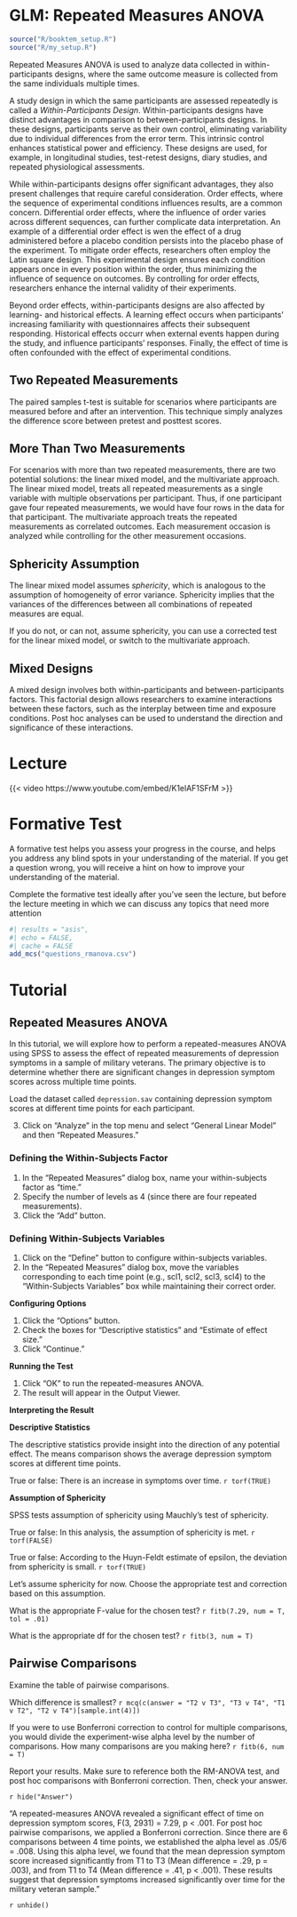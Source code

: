 # GLM: Repeated Measures ANOVA {#sec-rmanova}

```r
source("R/booktem_setup.R")
source("R/my_setup.R")
```

Repeated Measures ANOVA is used to analyze data collected in within-participants designs, where the same outcome measure is collected from the same individuals multiple times.

A study design in which the same participants are assessed repeatedly is called a *Within-Participants Design*.
Within-participants designs have distinct advantages in comparison to between-participants designs. In these designs, participants serve as their own control, eliminating variability due to individual differences from the error term. This intrinsic control enhances statistical power and efficiency. These designs are used, for example, in longitudinal studies, test-retest designs, diary studies, and repeated physiological assessments.

While within-participants designs offer significant advantages, they also present challenges that require careful consideration. Order effects, where the sequence of experimental conditions influences results, are a common concern. Differential order effects, where the influence of order varies across different sequences, can further complicate data interpretation. An example of a differential order effect is wen the effect of a drug administered before a placebo condition persists into the placebo phase of the experiment.
To mitigate order effects, researchers often employ the Latin square design. This experimental design ensures each condition appears once in every position within the order, thus minimizing the influence of sequence on outcomes. By controlling for order effects, researchers enhance the internal validity of their experiments.

Beyond order effects, within-participants designs are also affected by learning- and historical effects. A learning effect occurs when participants' increasing familiarity with questionnaires affects their subsequent responding. Historical effects occurr when external events happen during the study, and influence participants' responses.
Finally, the effect of time is often confounded with the effect of experimental conditions.

## Two Repeated Measurements

The paired samples t-test is suitable for scenarios where participants are measured before and after an intervention. This technique simply analyzes the difference score between pretest and posttest scores.

## More Than Two Measurements

For scenarios with more than two repeated measurements, there are two potential solutions: the linear mixed model, and the multivariate approach. The linear mixed model, treats all repeated measurements as a single variable with multiple observations per participant. Thus, if one participant gave four repeated measurements, we would have four rows in the data for that participant. 
The multivariate approach treats the repeated measurements as correlated outcomes.
Each measurement occasion is analyzed while controlling for the other measurement occasions.

## Sphericity Assumption

The linear mixed model assumes *sphericity*, which is analogous to the assumption of homogeneity of error variance.
Sphericity implies that the variances of the differences between all combinations of repeated measures are equal.

If you do not, or can not, assume sphericity, you can use a corrected test for the linear mixed model, or switch to the multivariate approach.

## Mixed Designs

A mixed design involves both within-participants and between-participants factors. This factorial design allows researchers to examine interactions between these factors, such as the interplay between time and exposure conditions. Post hoc analyses can be used to understand the direction and significance of these interactions.

# Lecture

{{< video https://www.youtube.com/embed/K1elAF1SFrM >}}

# Formative Test

A formative test helps you assess your progress in the course, and helps you address any blind spots in your understanding of the material. If you get a question wrong, you will receive a hint on how to improve your understanding of the material.

Complete the formative test ideally after you’ve seen the lecture, but before the lecture meeting in which we can discuss any topics that need more attention

```r
#| results = "asis",
#| echo = FALSE,
#| cache = FALSE
add_mcs("questions_rmanova.csv")
```

# Tutorial

## Repeated Measures ANOVA

In this tutorial, we will explore how to perform a repeated-measures ANOVA using SPSS to assess the effect of repeated measurements of depression symptoms in a sample of military veterans. The primary objective is to determine whether there are significant changes in depression symptom scores across multiple time points.

Load the dataset called `depression.sav` containing depression symptom scores at different time points for each participant.

3. Click on "Analyze" in the top menu and select "General Linear Model" and then "Repeated Measures."

### Defining the Within-Subjects Factor

1. In the "Repeated Measures" dialog box, name your within-subjects factor as "time."
2. Specify the number of levels as 4 (since there are four repeated measurements).
3. Click the "Add" button.

### Defining Within-Subjects Variables

1. Click on the "Define" button to configure within-subjects variables.
2. In the "Repeated Measures" dialog box, move the variables corresponding to each time point (e.g., scl1, scl2, scl3, scl4) to the "Within-Subjects Variables" box while maintaining their correct order.

**Configuring Options**

1. Click the "Options" button.
2. Check the boxes for "Descriptive statistics" and "Estimate of effect size."
3. Click "Continue."

**Running the Test**

1. Click "OK" to run the repeated-measures ANOVA.
2. The result will appear in the Output Viewer.

**Interpreting the Result**

**Descriptive Statistics**

The descriptive statistics provide insight into the direction of any potential effect. The means comparison shows the average depression symptom scores at different time points. 

True or false: There is an increase in symptoms over time. `r torf(TRUE)`

**Assumption of Sphericity**

SPSS tests assumption of sphericity using Mauchly's test of sphericity.

True or false: In this analysis, the assumption of sphericity is met. `r torf(FALSE)`

True or false: According to the Huyn-Feldt estimate of epsilon, the deviation from sphericity is small. `r torf(TRUE)`

Let's assume sphericity for now. Choose the appropriate test and correction based on this assumption.

What is the appropriate F-value for the chosen test? `r fitb(7.29, num = T, tol = .01)`

What is the appropriate df for the chosen test? `r fitb(3, num = T)`

## Pairwise Comparisons

Examine the table of pairwise comparisons.

Which difference is smallest? `r mcq(c(answer = "T2 v T3", "T3 v T4", "T1 v T2", "T2 v T4")[sample.int(4)])`

If you were to use Bonferroni correction to control for multiple comparisons, you would divide the experiment-wise alpha level by the number of comparisons. How many comparisons are you making here? `r fitb(6, num = T)`


Report your results. Make sure to reference both the RM-ANOVA test, and post hoc comparisons with Bonferroni correction. Then, check your answer.

`r hide("Answer")`

"A repeated-measures ANOVA revealed a significant effect of time on depression symptom scores, F(3, 2931) = 7.29, p < .001. For post hoc pairwise comparisons, we applied a Bonferroni correction. Since there are 6 comparisons between 4 time points, we established the alpha level as .05/6 = .008. Using this alpha level, we found that the mean depression symptom score increased significantly from T1 to T3 (Mean difference = .29, p = .003), and from T1 to T4 (Mean difference = .41, p < .001). These results suggest that depression symptoms increased significantly over time for the military veteran sample."

`r unhide()`

<!-- ## Mixed Design -->

<!-- Now, add the Exposure variable to the analysis as a Between-Subjects Factor. -->

<!-- The default model is a full factorial design, which is what we want. -->

<!-- Click the Plots button, and put Time on the horizontal axis and Exposure in Separate Lines. Click "Add error bars". Then click Add. -->


